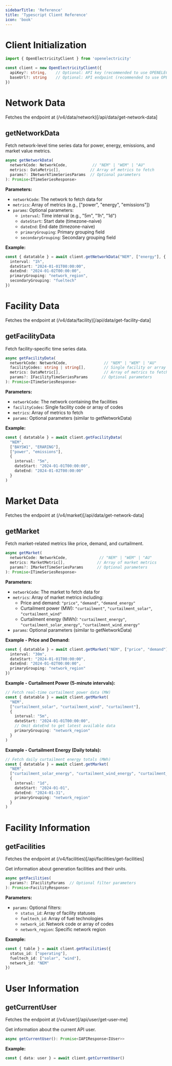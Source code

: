 ```yaml
---
sidebarTitle: 'Reference'
title: 'Typescript Client Reference'
icon: 'book'
---
```


# Client Initialization

```typescript
import { OpenElectricityClient } from 'openelectricity'

const client = new OpenElectricityClient({
  apiKey?: string,    // Optional: API key (recommended to use OPENELECTRICITY_API_KEY env var)
  baseUrl?: string    // Optional: API endpoint (recommended to use OPENELECTRICITY_API_URL env var)
})
```

# Network Data

Fetches the endpoint at (/v4/data/network)[/api/data/get-network-data]

## getNetworkData

Fetch network-level time series data for power, energy, emissions, and market value metrics.

```typescript
async getNetworkData(
  networkCode: NetworkCode,           // "NEM" | "WEM" | "AU"
  metrics: DataMetric[],             // Array of metrics to fetch
  params?: INetworkTimeSeriesParams  // Optional parameters
): Promise<ITimeSeriesResponse>
```

**Parameters:**
- `networkCode`: The network to fetch data for
- `metrics`: Array of metrics (e.g., ["power", "energy", "emissions"])
- `params`: Optional parameters:
  - `interval`: Time interval (e.g., "5m", "1h", "1d")
  - `dateStart`: Start date (timezone-naive)
  - `dateEnd`: End date (timezone-naive)
  - `primaryGrouping`: Primary grouping field
  - `secondaryGrouping`: Secondary grouping field

**Example:**
```typescript
const { datatable } = await client.getNetworkData("NEM", ["energy"], {
  interval: "1h",
  dateStart: "2024-01-01T00:00:00",
  dateEnd: "2024-01-02T00:00:00",
  primaryGrouping: "network_region",
  secondaryGrouping: "fueltech"
})
```

# Facility Data

Fetches the endpoint at (/v4/data/facility)[/api/data/get-facility-data]

## getFacilityData

Fetch facility-specific time series data.

```typescript
async getFacilityData(
  networkCode: NetworkCode,                // "NEM" | "WEM" | "AU"
  facilityCodes: string | string[],        // Single facility or array of facilities
  metrics: DataMetric[],                   // Array of metrics to fetch
  params?: IFacilityTimeSeriesParams      // Optional parameters
): Promise<ITimeSeriesResponse>
```

**Parameters:**
- `networkCode`: The network containing the facilities
- `facilityCodes`: Single facility code or array of codes
- `metrics`: Array of metrics to fetch
- `params`: Optional parameters (similar to getNetworkData)

**Example:**
```typescript
const { datatable } = await client.getFacilityData(
  "NEM",
  ["BAYSW1", "ERARING"],
  ["power", "emissions"],
  {
    interval: "5m",
    dateStart: "2024-01-01T00:00:00",
    dateEnd: "2024-01-02T00:00:00"
  }
)
```

# Market Data

Fetches the endpoint at (/v4/market)[/api/data/get-network-data]

## getMarket

Fetch market-related metrics like price, demand, and curtailment.

```typescript
async getMarket(
  networkCode: NetworkCode,              // "NEM" | "WEM" | "AU"
  metrics: MarketMetric[],              // Array of market metrics
  params?: IMarketTimeSeriesParams      // Optional parameters
): Promise<ITimeSeriesResponse>
```

**Parameters:**
- `networkCode`: The market to fetch data for
- `metrics`: Array of market metrics including:
  - Price and demand: `"price"`, `"demand"`, `"demand_energy"`
  - Curtailment power (MW): `"curtailment"`, `"curtailment_solar"`, `"curtailment_wind"`
  - Curtailment energy (MWh): `"curtailment_energy"`, `"curtailment_solar_energy"`, `"curtailment_wind_energy"`
- `params`: Optional parameters (similar to getNetworkData)

**Example - Price and Demand:**
```typescript
const { datatable } = await client.getMarket("NEM", ["price", "demand"], {
  interval: "30m",
  dateStart: "2024-01-01T00:00:00",
  dateEnd: "2024-01-02T00:00:00",
  primaryGrouping: "network_region"
})
```

**Example - Curtailment Power (5-minute intervals):**
```typescript
// Fetch real-time curtailment power data (MW)
const { datatable } = await client.getMarket(
  "NEM", 
  ["curtailment_solar", "curtailment_wind", "curtailment"],
  {
    interval: "5m",
    dateStart: "2024-01-01T00:00:00",
    // Omit dateEnd to get latest available data
    primaryGrouping: "network_region"
  }
)
```

**Example - Curtailment Energy (Daily totals):**
```typescript
// Fetch daily curtailment energy totals (MWh)
const { datatable } = await client.getMarket(
  "NEM",
  ["curtailment_solar_energy", "curtailment_wind_energy", "curtailment_energy"],
  {
    interval: "1d",
    dateStart: "2024-01-01",
    dateEnd: "2024-01-31",
    primaryGrouping: "network_region"
  }
)
```

# Facility Information

## getFacilities

Fetches the endpoint at (/v4/facilities)[/api/facilities/get-facilities]

Get information about generation facilities and their units.

```typescript
async getFacilities(
  params?: IFacilityParams  // Optional filter parameters
): Promise<FacilityResponse>
```

**Parameters:**
- `params`: Optional filters:
  - `status_id`: Array of facility statuses
  - `fueltech_id`: Array of fuel technologies
  - `network_id`: Network code or array of codes
  - `network_region`: Specific network region

**Example:**
```typescript
const { table } = await client.getFacilities({
  status_id: ["operating"],
  fueltech_id: ["solar", "wind"],
  network_id: "NEM"
})
```

# User Information


## getCurrentUser

Fetches the endpoint at (/v4/user)[/api/user/get-user-me]

Get information about the current API user.

```typescript
async getCurrentUser(): Promise<IAPIResponse<IUser>>
```

**Example:**
```typescript
const { data: user } = await client.getCurrentUser()
```
